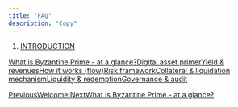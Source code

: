 ```yaml
---
title: "FAQ"
description: "Copy"
---
```


1. [INTRODUCTION](/documentation/introduction)

[What is Byzantine Prime - at a glance?](/documentation/introduction/faq/what-is-byzantine-prime-at-a-glance)[Digital asset primer](/documentation/introduction/faq/digital-asset-primer)[Yield & revenues](/documentation/introduction/faq/yield-and-revenues)[How it works (flow)](/documentation/introduction/faq/how-it-works-flow)[Risk framework](/documentation/introduction/faq/risk-framework)[Collateral & liquidation mechanism](/documentation/introduction/faq/collateral-and-liquidation-mechanism)[Liquidity & redemption](/documentation/introduction/faq/liquidity-and-redemption)[Governance & audit](/documentation/introduction/faq/governance-and-audit)

[PreviousWelcome!](/documentation)[NextWhat is Byzantine Prime - at a glance?](/documentation/introduction/faq/what-is-byzantine-prime-at-a-glance)
